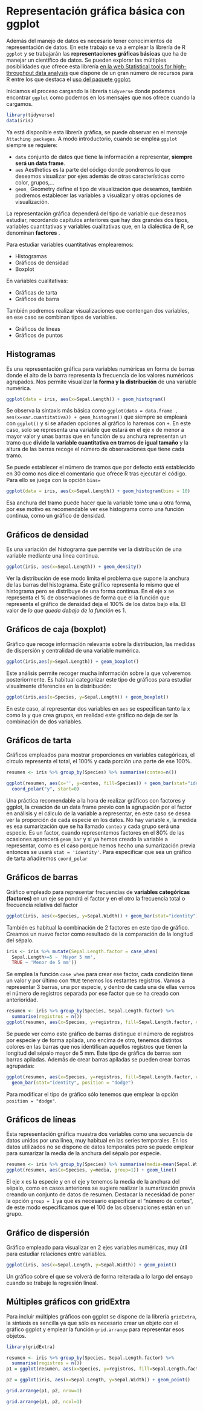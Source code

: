 # Representación gráfica básica con ggplot {#basicos-ggplot}

Además del manejo de datos es necesario tener conocimientos de representación de datos. En este trabajo se va a emplear la librería de R `ggplot` y se trabajarán las **representaciones gráficas básicas** que ha de manejar un científico de datos. Se pueden explorar las múltiples posibilidades que ofrece esta librería [en la web Statistical tools for high-throughput data analysis](http://www.sthda.com/english/)  que dispone de un gran número de recursos para R entre los que destaca el [uso del paquete ggplot](http://www.sthda.com/english/wiki/ggplot2-essentials). 

Iniciamos el proceso cargando la librería `tidyverse` donde podemos encontrar `ggplot` como podemos en los mensajes que nos ofrece cuando la cargamos.

```r
library(tidyverse)
data(iris)
```

Ya está disponible esta librería gráfica, se puede observar en el mensaje `Attaching packages`. A modo introductorio, cuando se emplea `ggplot` siempre se requiere:

* `data` conjunto de datos que tiene la información a representar, **siempre será un data frame**.
* `aes` Aesthetics es la parte del código donde pondremos lo que deseamos visualizar por ejes además de otras características como color, grupos,...
* `geom_` Geometry define el tipo de visualización que deseamos, también podremos establecer las variables a visualizar y otras opciones de visualización.

La representación gráfica dependerá del tipo de variable que deseamos estudiar, recordando capítulos anteriores que hay dos grandes dos tipos, variables cuantitativas y variables cualitativas que, en la dialéctica de R, se denominan **factores** .

Para estudiar variables cuantitativas emplearemos:

* Histogramas
* Gráficos de densidad
* Boxplot

En variables cualitativas:

* Gráficas de tarta 
* Gráficos de barra

También podremos realizar visualizaciones que contengan dos variables, en ese caso se combinan tipos de variables.

* Gráficos de líneas
* Gráficos de puntos


## Histogramas

Es una representación gráfica para variables numéricas en forma de barras donde el alto de la barra representa la frecuencia de los valores numéricos agrupados. Nos permite visualizar **la forma y la distribución** de una variable numérica. 

```r
ggplot(data = iris, aes(x=Sepal.Length)) + geom_histogram()
```

Se observa la sintaxis más básica como `ggplot(data = data.frame , aes(x=var.cuantitativa)) + geom_histogram()` que siempre se empleará con `ggplot()` y si se añaden opciones al gráfico lo haremos con `+`. En este caso, solo se representa una variable que estará en el eje x de menor a mayor valor y unas barras que en función de su anchura representan un tramo que **divide la variable cuantitativa en tramos de igual tamaño** y la altura de las barras recoge el número de observaciones que tiene cada tramo. 

Se puede establecer el número de tramos que por defecto está establecido en 30 como nos dice el comentario que ofrece R tras ejecutar el código. Para ello se juega con la opción `bins=`

```r
ggplot(data = iris, aes(x=Sepal.Length)) + geom_histogram(bins = 10)
```

Esa anchura del tramo puede hacer que la variable tome una u otra forma, por ese motivo es recomendable ver ese histograma como una función continua, como un gráfico de densidad. 

## Gráficos de densidad

Es una variación del histograma que permite ver la distribución de una variable mediante una línea  continua.

```r
ggplot(iris, aes(x=Sepal.Length)) + geom_density()
```

Ver la distribución de ese modo limita el problema que supone la anchura de las barras del histograma. Este gráfico representa lo mismo que el histograma pero se distribuye de una forma continua. En el eje x se representa el % de observaciones de forma que el la función que representa el gráfico de densidad deja el 100% de los datos bajo ella. El valor de _lo que queda debajo de la función_ es 1. 

## Gráficos de caja (boxplot)

Gráfico que recoge información relevante sobre la distribución, las medidas de dispersión y centralidad de una variable numérica. 

```r
ggplot(iris,aes(y=Sepal.Length)) + geom_boxplot()
```

Este análisis permite recoger mucha información sobre la que volveremos posteriormente. Es habitual categorizar este tipo de gráficos para estudiar visualmente diferencias en la distribución:

```r
ggplot(iris,aes(x=Species, y=Sepal.Length)) + geom_boxplot()
```

En este caso, al representar dos variables en `aes` se especifican tanto la x como la y que crea grupos, en realidad este gráfico no deja de ser la combinación de dos variables. 

## Gráficos de tarta

Gráficos empleados para mostrar proporciones en variables categóricas, el circulo representa el total, el 100% y cada porción una parte de ese 100%. 

```r
resumen <- iris %>% group_by(Species) %>% summarise(conteo=n())

ggplot(resumen, aes(x='', y=conteo, fill=Species)) + geom_bar(stat="identity", width=1) +
  coord_polar("y", start=0)
```

Una práctica recomendable a la hora de realizar gráficos con factores y ggplot, la creación de un data frame previo con la agrupación por el factor en análisis y el cálculo de la variable a representar, en este caso se desea ver la proporción de cada especie en los datos. No hay variable x, la medida es esa sumarización que se ha llamado `conteo` y cada grupo será una especie. Es un factor, cuando representemos factores en el 80% de las ocasiones aparecerá `geom_bar` y si ya hemos creado la variable a representar, como es el caso porque hemos hecho una sumarización previa entonces se usará `stat = 'identity'`. Para especificar que sea un gráfico de tarta añadiremos  `coord_polar`

## Gráficos de barras

Gráfico empleado para representar frecuencias de **variables categóricas (factores)** en un eje se pondrá el factor y en el otro la frecuencia total o frecuencia relativa del factor

```r
ggplot(iris, aes(x=Species, y=Sepal.Width)) + geom_bar(stat="identity")
```

También es habitual la combinación de 2 factores en este tipo de gráfico. Creamos un nuevo factor como resultado de la comparación de la longitud del sépalo. 

```r
iris <- iris %>% mutate(Sepal.Length.factor = case_when(
  Sepal.Length>=5 ~ 'Mayor 5 mm',
  TRUE ~ 'Menor de 5 mm'))
```

Se emplea la función `case_when` para crear ese factor, cada condición tiene un valor y por último con `TRUE` tenemos los restantes registros. Vamos a representar 3 barras, una por especie, y dentro de cada una de ellas vemos el número de registros separada por ese factor que se ha creado con anterioridad. 

```r
resumen <- iris %>% group_by(Species, Sepal.Length.factor) %>% 
  summarise(registros = n())
ggplot(resumen, aes(x=Species, y=registros, fill=Sepal.Length.factor, color=Sepal.Length.factor)) + geom_bar(stat="identity")
```

Se puede ver como este gráfico de barras distingue el número de registros por especie y de forma apilada, uno encima de otro, tenemos distintos colores en las barras que nos identifican aquellos registros que tienen la longitud del sépalo mayor de 5 mm. Este tipo de gráfica de barras son barras apiladas. Además de crear barras apiladas se pueden crear barras agrupadas:

```r
ggplot(resumen, aes(x=Species, y=registros, fill=Sepal.Length.factor, color=Sepal.Length.factor)) + 
  geom_bar(stat="identity", position = "dodge")
```

Para modificar el tipo de gráfico sólo tenemos que emplear la opción ` position = "dodge"`.


## Gráficos de líneas

Esta representación gráfica muestra dos variables como una secuencia de datos unidos por una línea, muy habitual en las series temporales. En los datos utilizados no se dispone de datos temporales pero se puede emplear para sumarizar la media de la anchura del sépalo por especie. 


```r
resumen <- iris %>% group_by(Species) %>% summarise(media=mean(Sepal.Width))
ggplot(resumen, aes(x=Species, y=media, group=1)) + geom_line()
```


El eje x es la especie y en el eje y tenemos la media de la anchura del sépalo, como en casos anteriores se sugiere realizar la sumarización previa creando un conjunto de datos de resumen. Destacar la necesidad de poner la opción `group = 1` ya que es necesario especificar el "número de cortes", de este modo especificamos que el 100 de las observaciones están en un grupo. 

## Gráfico de dispersión

Gráfico empleado para visualizar en 2 ejes variables numéricas, muy útil para estudiar relaciones entre variables. 

```r
ggplot(iris, aes(x=Sepal.Length, y=Sepal.Width)) + geom_point()
```

Un gráfico sobre el que se volverá de forma reiterada a lo largo del ensayo cuando se trabaje la regresión lineal. 

## Múltiples gráficos con gridExtra

Para incluir múltiples gráficos con ggplot se dispone de la librería `gridExtra`, la sintaxis es sencilla ya que sólo es necesario crear un objeto con el gráfico ggplot y emplear la función `grid.arrange` para representar esos objetos. 

```r
library(gridExtra)

resumen <- iris %>% group_by(Species, Sepal.Length.factor) %>% 
  summarise(registros = n())
p1 = ggplot(resumen, aes(x=Species, y=registros, fill=Sepal.Length.factor, color=Sepal.Length.factor)) + geom_bar(stat="identity")

p2 = ggplot(iris, aes(x=Sepal.Length, y=Sepal.Width)) + geom_point()

grid.arrange(p1, p2, nrow=1)

grid.arrange(p1, p2, ncol=1)
```


